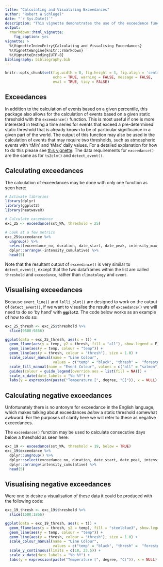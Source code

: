 ```yaml
---
title: "Calculating and Visualising Exceedances"
author: "Robert W Schlegel"
date: "`r Sys.Date()`"
description: "This vignette demonstrates the use of the exceedence function."
output: 
  rmarkdown::html_vignette:
    fig_caption: yes
vignette: >
  %\VignetteIndexEntry{Calculating and Visualising Exceedances}
  %\VignetteEngine{knitr::rmarkdown}
  %\VignetteEncoding{UTF-8}
bibliography: bibliography.bib
---
```


```r
knitr::opts_chunk$set(fig.width = 8, fig.height = 3, fig.align = 'centre',
                      echo = TRUE, warning = FALSE, message = FALSE,
                      eval = TRUE, tidy = FALSE)
```

## Exceedances

In addition to the calculation of events based on a given percentile, this package also allows for the calculation of events based on a given static threshold with the `exceedance()` function. This is most useful if one is more interested in testing a time series for events that exceed a pre-determined static threshold that is already known to be of particular significance in a given part of the world. The output of this function may also be used in the calculation of events that may require two thresholds, such as atmospheric events with 'tMin' and 'tMax' daily values. For a detailed explanation for how to do this please see [this vignette](https://robwschlegel.github.io/heatwaveR/articles/complex_clims.html). The data requirements for `exceedance()` are the same as for `ts2clm()` and `detect_event()`. 

## Calculating exceedances

The calculation of exceedances may be done with only one function as seen here:

```r
# Activate libraries
library(dplyr)
library(ggplot2)
library(heatwaveR)

# Calculate exceedence
exc_25 <- exceedance(sst_WA, threshold = 25)

# Look at a few metrics
exc_25$exceedance %>%
  ungroup() %>%
  select(exceedance_no, duration, date_start, date_peak, intensity_max, intensity_cumulative) %>%
  dplyr::arrange(-intensity_cumulative) %>%
  head(5)
```

Note that the resultant output of `exceedance()` is very similar to `detect_event()`, except that the two dataframes within the list are called `threshold` and `exceedance`, rather than `climatology` and `event`.

## Visualising exceedances

Because `event_line()` and `lolli_plot()` are designed to work on the output of `detect_event()`, if we want to visualise the results of `exceedance()` we will need to do so 'by hand' with __`ggplot2`__. The code below works as an example of how to do so:

```r
exc_25_thresh <- exc_25$threshold %>% 
  slice(9500:9866)

ggplot(data = exc_25_thresh, aes(x = t)) +
  geom_flame(aes(y = temp, y2 = thresh, fill = "all"), show.legend = F) +
  geom_line(aes(y = temp, colour = "temp")) +
  geom_line(aes(y = thresh, colour = "thresh"), size = 1.0) +
  scale_colour_manual(name = "Line Colour",
                      values = c("temp" = "black", "thresh" =  "forestgreen")) +
  scale_fill_manual(name = "Event Colour", values = c("all" = "salmon")) +
  guides(colour = guide_legend(override.aes = list(fill = NA))) +
  scale_x_date(date_labels = "%b %Y") +
  labs(y = expression(paste("Temperature [", degree, "C]")), x = NULL)
```
<!-- ![](vignettes/fig-example1-1.png) -->

## Calculating negative exceedances

Unfortunately there is no antonym for exceedance in the English language, which makes talking about exceedances _below_ a static threshold somewhat awkward. For the purposes of clarity here we will refer to these as negative exceedances.

The `exceedance()` function may be used to calculate consecutive days below a threshold as seen here:

```r
exc_19 <- exceedance(sst_WA, threshold = 19, below = TRUE)
exc_19$exceedance %>%
  dplyr::ungroup() %>%
  dplyr::select(exceedance_no, duration, date_start, date_peak, intensity_mean, intensity_cumulative) %>%
  dplyr::arrange(intensity_cumulative) %>%
  head(5)
```

## Visualising negative exceedances

Were one to desire a visualisation of these data it could be produced with the following code:

```r
exc_19_thresh <- exc_19$threshold %>% 
  slice(1500:1866)

ggplot(data = exc_19_thresh, aes(x = t)) +
  geom_flame(aes(y = thresh, y2 = temp), fill = "steelblue3", show.legend = F) +
  geom_line(aes(y = temp, colour = "temp")) +
  geom_line(aes(y = thresh, colour = "thresh"), size = 1.0) +
  scale_colour_manual(name = "Line Colour",
                      values = c("temp" = "black", "thresh" =  "forestgreen")) +
  scale_y_continuous(limits = c(18, 23.5)) +
  scale_x_date(date_labels = "%b %Y") +
  labs(y = expression(paste("Temperature [", degree, "C]")), x = NULL)
```
<!-- ![](vignettes/fig-example2-1.png) -->
